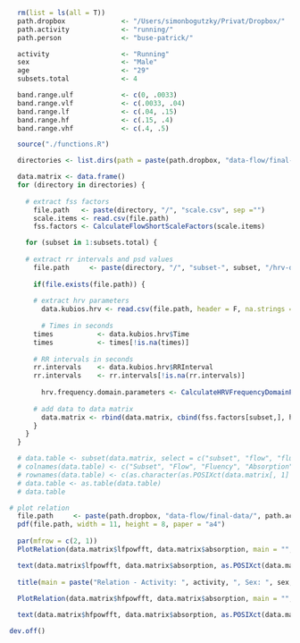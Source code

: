 ```r
  rm(list = ls(all = T))
  path.dropbox              <- "/Users/simonbogutzky/Privat/Dropbox/"
  path.activity             <- "running/" 
  path.person               <- "buse-patrick/"

  activity                  <- "Running"
  sex                       <- "Male"
  age                       <- "29"
  subsets.total             <- 4

  band.range.ulf            <- c(0, .0033)
  band.range.vlf            <- c(.0033, .04)
  band.range.lf             <- c(.04, .15)
  band.range.hf             <- c(.15, .4)
  band.range.vhf            <- c(.4, .5)
```

```r
  source("./functions.R")
```

```r
  directories <- list.dirs(path = paste(path.dropbox, "data-flow/final-data/", path.activity, path.person, sep = ""), recursive = F)

  data.matrix <- data.frame()
  for (directory in directories) {
    
    # extract fss factors
      file.path   <- paste(directory, "/", "scale.csv", sep ="")
      scale.items <- read.csv(file.path)
      fss.factors <- CalculateFlowShortScaleFactors(scale.items)

    for (subset in 1:subsets.total) {
    
    # extract rr intervals and psd values 
      file.path     <- paste(directory, "/", "subset-", subset, "/hrv-data.txt", sep ="")
      
      if(file.exists(file.path)) {
      
      # extract hrv parameters
        data.kubios.hrv <- read.csv(file.path, header = F, na.strings = "", fill = T, skip = 97, col.names = c("NA1", "Time", "RRInterval", "FFTFrequency", "FFTPSD", "ARFrequency", "ARPSD", "NA2", "NA3", "NA4", "NA5"))
        
        # Times in seconds
      times           <- data.kubios.hrv$Time
      times           <- times[!is.na(times)]
      
      # RR intervals in seconds
      rr.intervals    <- data.kubios.hrv$RRInterval
      rr.intervals    <- rr.intervals[!is.na(rr.intervals)]
        
        hrv.frequency.domain.parameters <- CalculateHRVFrequencyDomainParameters(times, rr.intervals, band.range.ulf, band.range.vlf, band.range.lf, band.range.hf, band.range.vhf, "peifer", 5) 
        
      # add data to data matrix
        data.matrix <- rbind(data.matrix, cbind(fss.factors[subset,], hrv.frequency.domain.parameters, subset = subset))
      }
    }
  }

  # data.table <- subset(data.matrix, select = c("subset", "flow", "fluency", "absorption", "anxiety", "fit", "meanhr", "lfpowfft", "hfpowfft", "totpowfft", "lfhffft", "lfpownufft", "hfpownufft"))
  # colnames(data.table) <- c("Subset", "Flow", "Fluency", "Absorption", "Anxiety", "Fit", "Mean HR", "LF Power (FFT)", "HF Power (FFT)", "Total Power (FFT)", "LF/HF (FFT)", "LF Power (FFT) n. u", "HF Power (FFT) n. u")
  # rownames(data.table) <- c(as.character(as.POSIXct(data.matrix[, 1] / 1000, tz = "Europe/Berlin", origin = "1970-01-01")))
  # data.table <- as.table(data.table)
  # data.table

# plot relation
  file.path     <- paste(path.dropbox, "data-flow/final-data/", path.activity, path.person, "flow-hrv-relation-cp.pdf", sep = "")
  pdf(file.path, width = 11, height = 8, paper = "a4")
      
  par(mfrow = c(2, 1))
  PlotRelation(data.matrix$lfpowfft, data.matrix$absorption, main = "", xlab =  expression("Power LF-Band " (ms^2)), ylab = "Absorption", ylim = c(2, 7), pch = 20)

  text(data.matrix$lfpowfft, data.matrix$absorption, as.POSIXct(data.matrix$timestamp / 1000, origin = "1970-01-01"), cex = 0.5, pos = 1, col = terrain.colors(6)[2])
  
  title(main = paste("Relation - Activity: ", activity, ", Sex: ", sex, ", Age: ", age, sep = ""))
  
  PlotRelation(data.matrix$hfpowfft, data.matrix$absorption, main = "", xlab = expression("Power HF-Band " (ms^2)), ylab = "Absorption", ylim = c(2, 7), pch = 20)

  text(data.matrix$hfpowfft, data.matrix$absorption, as.POSIXct(data.matrix$timestamp / 1000, origin = "1970-01-01"), cex = 0.5, pos = 1, col = terrain.colors(6)[2])

dev.off()
```